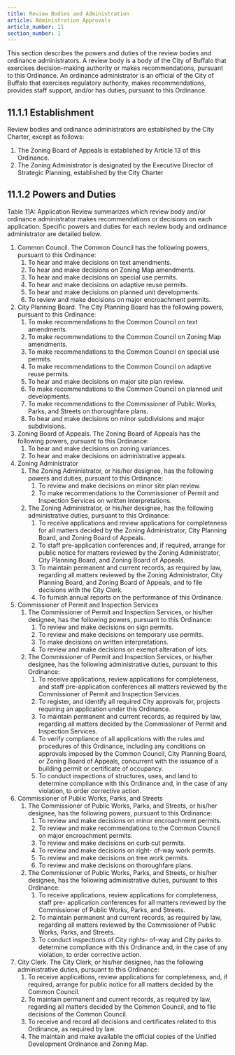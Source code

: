 ```yaml
---
title: Review Bodies and Administration
article: Administration Approvals
article_number: 11
section_number: 1
---
```


This section describes the powers and duties of the review bodies and ordinance administrators. A review body is a body of the City of Buffalo that exercises decision-making authority or makes recommendations, pursuant to this Ordinance. An ordinance administrator is an official of the City of Buffalo that exercises regulatory authority, makes recommendations, provides staff support, and/or has duties, pursuant to this Ordinance.

## 11.1.1 Establishment

Review bodies and ordinance administrators are established by the City Charter, except as follows:

1. The Zoning Board of Appeals is established by Article 13 of this Ordinance.
2. The Zoning Administrator is designated by the Executive Director of Strategic Planning, established by the City Charter

## 11.1.2 Powers and Duties

Table 11A: Application Review summarizes which review body and/or ordinance administrator makes recommendations or decisions on each application. Specific powers and duties for each review body and ordinance administrator are detailed below.

1. Common Council. The Common Council has the following powers, pursuant to this Ordinance:
   1. To hear and make decisions on text amendments.
   2. To hear and make decisions on Zoning Map amendments.
   3. To hear and make decisions on special use permits.
   4. To hear and make decisions on adaptive reuse permits.
   5. To hear and make decisions on planned unit developments.
   6. To review and make decisions on major encroachment permits.
2. City Planning Board. The City Planning Board has the following powers, pursuant to this Ordinance:
   1. To make recommendations to the Common Council on text amendments.
   2. To make recommendations to the Common Council on Zoning Map amendments.
   3. To make recommendations to the Common Council on special use permits.
   4. To make recommendations to the Common Council on adaptive reuse permits.
   5. To hear and make decisions on major site plan review.
   6. To make recommendations to the Common Council on planned unit developments.
   7. To make recommendations to the Commissioner of Public Works, Parks, and Streets on thoroughfare plans.
   8. To hear and make decisions on minor subdivisions and major subdivisions.
3. Zoning Board of Appeals. The Zoning Board of Appeals has the following powers, pursuant to this Ordinance:
   1. To hear and make decisions on zoning variances.
   2. To hear and make decisions on administrative appeals.
4. Zoning Administrator
   1. The Zoning Administrator, or his/her designee, has the following powers and duties, pursuant to this Ordinance:
      1. To review and make decisions on minor site plan review.
      2. To make recommendations to the Commissioner of Permit and Inspection Services on written interpretations.
   2. The Zoning Administrator, or his/her designee, has the following administrative duties, pursuant to this Ordinance:
      1. To receive applications and review applications for completeness for all matters decided by the Zoning Administrator, City Planning Board, and Zoning Board of Appeals.
      2. To staff pre-application conferences and, if required, arrange for public notice for matters reviewed by the Zoning Administrator, City Planning Board, and Zoning Board of Appeals.
      3. To maintain permanent and current records, as required by law, regarding all matters reviewed by the Zoning Administrator, City Planning Board, and Zoning Board of Appeals, and to file decisions with the City Clerk.
      4. To furnish annual reports on the performance of this Ordinance.
5. Commissioner of Permit and Inspection Services
   1. The Commissioner of Permit and Inspection Services, or his/her designee, has the following powers, pursuant to this Ordinance:
      1. To review and make decisions on sign permits.
      2. To review and make decisions on temporary use permits.
      3. To make decisions on written interpretations.
      4. To review and make decisions on exempt alteration of lots.
   2. The Commissioner of Permit and Inspection Services, or his/her designee, has the following administrative duties, pursuant to this Ordinance:
      1. To receive applications, review applications for completeness, and staff pre-application conferences all matters reviewed by the Commissioner of Permit and Inspection Services.
      2. To register, and identify all required City approvals for, projects requiring an application under this Ordinance.
      3. To maintain permanent and current records, as required by law, regarding all matters decided by the Commissioner of Permit and Inspection Services.
      4. To verify compliance of all applications with the rules and procedures of this Ordinance, including any conditions on approvals imposed by the Common Council, City Planning Board, or Zoning Board of Appeals, concurrent with the issuance of a building permit or certificate of occupancy.
      5. To conduct inspections of structures, uses, and land to determine compliance with this Ordinance and, in the case of any violation, to order corrective action.
6. Commissioner of Public Works, Parks, and Streets
   1. The Commissioner of Public Works, Parks, and Streets, or his/her designee, has the following powers, pursuant to this Ordinance:
      1. To review and make decisions on minor encroachment permits.
      2. To review and make recommendations to the Common Council on major encroachment permits.
      3. To review and make decisions on curb cut permits.
      4. To review and make decisions on right- of-way work permits.
      5. To review and make decisions on tree work permits.
      6. To review and make decisions on thoroughfare plans.
   2. The Commissioner of Public Works, Parks, and Streets, or his/her designee, has the following administrative duties, pursuant to this Ordinance:
      1. To receive applications, review applications for completeness, staff pre- application conferences for all matters reviewed by the Commissioner of Public Works, Parks, and Streets.
      2. To maintain permanent and current records, as required by law, regarding all matters reviewed by the Commissioner of Public Works, Parks, and Streets.
      3. To conduct inspections of City rights- of-way and City parks to determine compliance with this Ordinance and, in the case of any violation, to order corrective action.
7. City Clerk. The City Clerk, or his/her designee, has the following administrative duties, pursuant to this Ordinance:
   1. To receive applications, review applications for completeness, and, if required, arrange for public notice for all matters decided by the Common Council.
   2. To maintain permanent and current records, as required by law, regarding all matters decided by the Common Council, and to file decisions of the Common Council.
   3. To receive and record all decisions and certificates related to this Ordinance, as required by law.
   4. The maintain and make available the official copies of the Unified Development Ordinance and Zoning Map.
